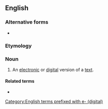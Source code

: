 {{also|etext}}
==English==

===Alternative forms===
* {{l|en|etext}}

===Etymology===
{{prefix|en|e|text|nocat=1}}

===Noun===
{{wikipedia}}
{{en-noun}}

# An [[electronic]] or [[digital]] version of a [[text]].

====Related terms====
* {{l|en|e-book}}

[[Category:English terms prefixed with e- (digital)]]